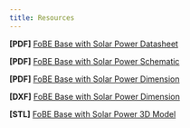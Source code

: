 ```yaml
---
title: Resources
---
```


**\[PDF\]** [FoBE Base with Solar Power Datasheet](/)

**\[PDF\]** [FoBE Base with Solar Power Schematic](/)

**\[PDF\]** [FoBE Base with Solar Power Dimension](/)

**\[DXF\]** [FoBE Base with Solar Power Dimension](/)

**\[STL\]** [FoBE Base with Solar Power 3D Model](/)
